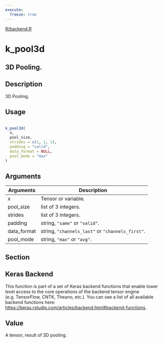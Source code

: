 ```yaml
---
execute:
  freeze: true
---
```


[R/backend.R](https://github.com/rstudio/keras//blob/main/R/backend.R#L2002) 

# k_pool3d

## 3D Pooling.

## Description
 3D Pooling. 


## Usage
```r
 
k_pool3d( 
  x, 
  pool_size, 
  strides = c(1, 1, 1), 
  padding = "valid", 
  data_format = NULL, 
  pool_mode = "max" 
) 
```

## Arguments
|Arguments|Description|
|---|---|
| x | Tensor or variable. |
| pool_size | list of 3 integers. |
| strides | list of 3 integers. |
| padding | string, `"same"` or `"valid"`. |
| data_format | string, `"channels_last"` or `"channels_first"`. |
| pool_mode | string, `"max"` or `"avg"`. |


## Section

## Keras Backend

   This function is part of a set of Keras backend functions that enable lower level access to the core operations of the backend tensor engine (e.g. TensorFlow, CNTK, Theano, etc.).  You can see a list of all available backend functions here: [https://keras.rstudio.com/articles/backend.html#backend-functions](https://keras.rstudio.com/articles/backend.html#backend-functions). 

## Value
 A tensor, result of 3D pooling. 




